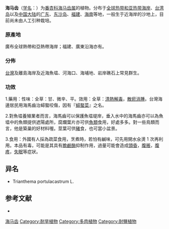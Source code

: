 {{Speciesbox
| name = 海马齿
| status = 
| status_system = 
| image = Sesuvium p.jpg
| genus = Sesuvium
| species = portulacastrum
| authority = (L.) L.
}}

'''海马齿'''（[[学名|学名]]：{{lang|la|''Sesuvium portulacastrum''}}）为[[番杏科|番杏科]][[海马齿属|海马齿属]]的植物。分布于[[全球热带和亚热带海岸|全球热带和亚热带海岸]]、[[台湾岛|台湾岛]]以及[[中国大陆|中国大陆]]的[[广东|广东]]、[[东沙岛|东沙岛]]、[[福建|福建]]、[[海南|海南]]等地，一般生于近海岸的沙地上，目前尚未由人工引种栽培。

===原產地===
廣布全球熱帶和亞熱帶海岸；福建、廣東沿海亦有。

===分佈===
[[台灣|台灣]]及離島海岸及近海魚塭、河海口、海埔地、岩岸礁石上常見群生。

===功效===
1.藥用：性味：全草：甘、微辛、平。效用：全草：[[清熱解毒|清熱解毒]]，[[散瘀消腫|散瘀消腫]]。台灣海邊居民用海馬齒治蟳螯咬傷，因有『[[蟳螯菜|蟳螯菜]]』之名。

2.對魚塭養殖業者而言，海馬齒可以保護魚塭堤岸，垂入水中的海馬齒亦可以為魚塭中的魚類提供遮陽處所，腐爛葉片亦可供[[魚類|魚類]]食用，好處多多。對一些鳥類而言，他是築巢的好材料喔。莖葉可供[[豬|豬]]食，也可當小盆景。

3.食用：外國有人採為疏菜食用，烹煮時，若怕有鹹味，可先用開水汆燙 1 次再利用。本品有毒，可能是其具有[[膽鹼酶|膽鹼酶]]抑制作用，過量可能會造成[[頭昏|頭昏]]，[[腹脹|腹脹]]，[[腹疼|腹疼]]，[[失眠|失眠]]等症狀。

== 异名 ==
* Trianthema portulacastrum L.

== 参考文献 ==
<div class="references-small">
* {{cite web| url =http://www.bioinfo.cn/db05/KmzwSpecies.php?action=view&id=1053| title =海马齿| work =《中国高等植物数据库全库》| publisher =中国科学院微生物研究所| author =昆明植物研究所| accessdate =2009-02-22| deadurl =yes| archiveurl =https://web.archive.org/web/20160305084607/http://www.bioinfo.cn/db05/KmzwSpecies.php?action=view&id=1053| archivedate =2016-03-05}}
</div>
{{Taxonbar|from=Q2472430}}

[[Category:海马齿属|海马齿]]
[[Category:耐旱植物|Category:耐旱植物]]
[[Category:多肉植物|Category:多肉植物]]
[[Category:耐鹽植物|Category:耐鹽植物]]


{{植物小作品}}